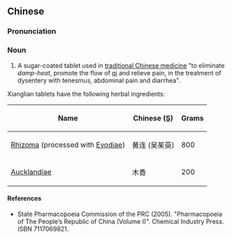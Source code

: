 {{also|香连片}}
==Chinese==
{{zh-forms|s=香连片}}

===Pronunciation===
{{zh-pron
|m=xiānglián piàn
|cat=n
}}

===Noun===
{{zh-noun}}

# A sugar-coated tablet used in [[traditional Chinese medicine]] "to eliminate ''damp-heat'', promote the flow of [[qi]] and relieve pain, in the treatment of dysentery with tenesmus, abdominal pain and diarrhea".

Xianglian tablets have the following herbal ingredients:

{| class="wikitable sortable"
|-
!Name
!Chinese ([[Simplified Chinese|S]])
!Grams
|-
|[[rhizoma|Rhizoma]] ''{{taxlink|Coptis|genus|noshow=1|Coptidis}}'' (processed with {{l|la|fructus|Fructus}} [[Evodia|Evodiae]])
|黄连 (吴茱萸)
| 800
|-
| {{l|la|radix|Radix}} [[Aucklandia|Aucklandiae]]
|木香
| 200
|}

====References====
* State Pharmacopoeia Commission of the PRC (2005). "Pharmacopoeia of The People’s Republic of China (Volume I)". Chemical Industry Press. ISBN 7117069821.